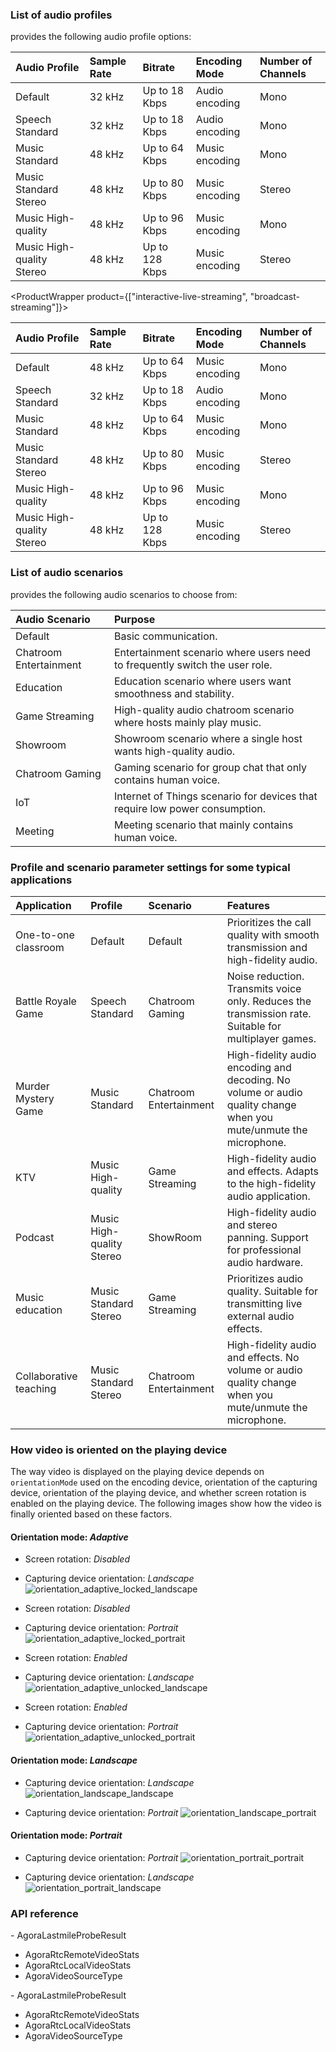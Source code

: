 

### List of audio profiles

<Vg k="VSDK" /> provides the following audio profile options:

<ProductWrapper product="video-calling">

|Audio Profile |Sample Rate |Bitrate |Encoding Mode |Number of Channels|
|:---|:---|:---|:---|:---|
|Default |32 kHz|Up to 18 Kbps |Audio encoding |Mono|
|Speech Standard |32 kHz|Up to 18 Kbps |Audio encoding |Mono|
|Music Standard|48 kHz|Up to 64 Kbps |Music encoding |Mono|
|Music Standard Stereo |48 kHz|Up to 80 Kbps |Music encoding |Stereo|
|Music High-quality |48 kHz|Up to 96 Kbps |Music encoding|Mono|
|Music High-quality Stereo |48 kHz|Up to 128 Kbps |Music encoding |Stereo|

</ProductWrapper>

<ProductWrapper product={["interactive-live-streaming", "broadcast-streaming"]}>

|Audio Profile |Sample Rate |Bitrate |Encoding Mode |Number of Channels|
|:---|:---|:---|:---|:---|
|Default |48 kHz|Up to 64 Kbps |Music encoding |Mono|
|Speech Standard |32 kHz|Up to 18 Kbps |Audio encoding |Mono|
|Music Standard|48 kHz|Up to 64 Kbps |Music encoding |Mono|
|Music Standard Stereo |48 kHz|Up to 80 Kbps |Music encoding |Stereo|
|Music High-quality |48 kHz|Up to 96 Kbps |Music encoding|Mono|
|Music High-quality Stereo |48 kHz|Up to 128 Kbps |Music encoding |Stereo|

</ProductWrapper>

### List of audio scenarios

<Vpd k="SDK" /> provides the following audio scenarios to choose from:

|Audio Scenario |Purpose|
|:---|:---|
|Default | Basic communication.|
|Chatroom Entertainment |Entertainment scenario where users need to frequently switch the user role.|
|Education |Education scenario where users want smoothness and stability.|
|Game Streaming |High-quality audio chatroom scenario where hosts mainly play music.|
|Showroom |Showroom scenario where a single host wants high-quality audio.|
|Chatroom Gaming |Gaming scenario for group chat that only contains human voice.|
|IoT |Internet of Things scenario for devices that require low power consumption.|
|Meeting |Meeting scenario that mainly contains human voice.|

### Profile and scenario parameter settings for some typical applications

|Application |Profile |Scenario |Features|
|:---|:---|:---|:---|
|One-to-one classroom |Default |Default | Prioritizes the call quality with smooth transmission and high-fidelity audio.|
|Battle Royale Game	|Speech Standard |Chatroom Gaming |Noise reduction. Transmits voice only. Reduces the transmission rate. Suitable for multiplayer games.|
|Murder Mystery Game |Music Standard |Chatroom Entertainment |High-fidelity audio encoding and decoding. No volume or audio quality change when you mute/unmute the microphone.|
|KTV |Music High-quality |Game Streaming |High-fidelity audio and effects. Adapts to the high-fidelity audio application.|
|Podcast |Music High-quality Stereo |ShowRoom |High-fidelity audio and stereo panning. Support for professional audio hardware.|
|Music education |Music Standard Stereo |Game Streaming |Prioritizes audio quality. Suitable for transmitting live external audio effects.|
|Collaborative teaching	|Music Standard Stereo |Chatroom Entertainment |High-fidelity audio and effects. No volume or audio quality change when you mute/unmute the microphone.|

### How video is oriented on the playing device

The way video is displayed on the playing device depends on `orientationMode` used on the encoding device, orientation of the capturing device, orientation of the playing device, and whether screen rotation is enabled on the playing device. The following images show how the video is finally oriented based on these factors.

#### Orientation mode: _Adaptive_

* Screen rotation: _Disabled_
* Capturing device orientation: _Landscape_
    ![orientation_adaptive_locked_landscape](/images/video-sdk/orientation_adaptive_locked_landscape.png)

* Screen rotation: _Disabled_
* Capturing device orientation: _Portrait_
    ![orientation_adaptive_locked_portrait](/images/video-sdk/orientation_adaptive_locked_portrait.png)

* Screen rotation: _Enabled_
* Capturing device orientation: _Landscape_
    ![orientation_adaptive_unlocked_landscape](/images/video-sdk/orientation_adaptive_unlocked_landscape.png)

* Screen rotation: _Enabled_
* Capturing device orientation: _Portrait_
    ![orientation_adaptive_unlocked_portrait](/images/video-sdk/orientation_adaptive_unlocked_portrait.png)

#### Orientation mode: _Landscape_

* Capturing device orientation: _Landscape_
    ![orientation_landscape_landscape](/images/video-sdk/orientation_landscape_landscape.png)

* Capturing device orientation: _Portrait_
    ![orientation_landscape_portrait](/images/video-sdk/orientation_landscape_portrait.png)

#### Orientation mode: _Portrait_

* Capturing device orientation: _Portrait_
    ![orientation_portrait_portrait](/images/video-sdk/orientation_portrait_portrait.png)

* Capturing device orientation: _Landscape_
    ![orientation_portrait_landscape](/images/video-sdk/orientation_portrait_landscape.png)

### API reference

<PlatformWrapper platform="ios">
- <Link to="{{Global.API_REF_IOS_ROOT_RTC_KIT}}/agoralastmileproberesult">AgoraLastmileProbeResult</Link>

- <Link to="{{Global.API_REF_IOS_ROOT_RTC_KIT}}/agorartcremotevideostats">AgoraRtcRemoteVideoStats</Link>

- <Link to="{{Global.API_REF_IOS_ROOT_RTC_KIT}}/agorartclocalvideostats">AgoraRtcLocalVideoStats</Link>

- <Link to="{{Global.API_REF_IOS_ROOT_RTC_KIT}}/agoravideosourcetype">AgoraVideoSourceType</Link>
</PlatformWrapper>
<PlatformWrapper platform="macos">
- <Link to="{{Global.API_REF_MACOS_ROOT_RTC_KIT}}/agoralastmileproberesult">AgoraLastmileProbeResult</Link>

- <Link to="{{Global.API_REF_MACOS_ROOT_RTC_KIT}}/agorartcremotevideostats">AgoraRtcRemoteVideoStats</Link>

- <Link to="{{Global.API_REF_MACOS_ROOT_RTC_KIT}}/agorartclocalvideostats">AgoraRtcLocalVideoStats</Link>

- <Link to="{{Global.API_REF_MACOS_ROOT_RTC_KIT}}/agoravideosourcetype">AgoraVideoSourceType</Link>
</PlatformWrapper>
